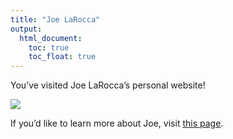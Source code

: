 ```yaml
---
title: "Joe LaRocca"
output: 
  html_document:
    toc: true
    toc_float: true
---
```


You've visited Joe LaRocca's personal website!

![](joe.png)

If you'd like to learn more about Joe, visit [this page](about.html).




